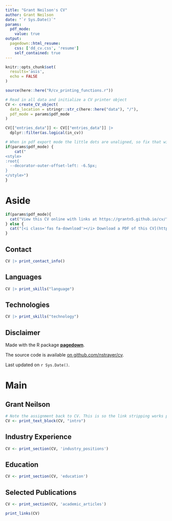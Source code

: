 ```yaml
---
title: "Grant Neilson's CV"
author: Grant Neilson
date: "`r Sys.Date()`"
params:
  pdf_mode:
    value: true
output:
  pagedown::html_resume:
    css: ['dd_cv.css', 'resume']
    self_contained: true
---
```


```r
knitr::opts_chunk$set(
  results='asis', 
  echo = FALSE
)

source(here::here("R/cv_printing_functions.r"))

# Read in all data and initialize a CV printer object
CV <- create_CV_object(
  data_location = stringr::str_c(here::here("data"), "/"),
  pdf_mode = params$pdf_mode
)

CV[["entries_data"]] <- CV[["entries_data"]] |>
  dplyr::filter(as.logical(in_cv))

```


```r
# When in pdf export mode the little dots are unaligned, so fix that with some conditional CSS.
if(params$pdf_mode) {
    cat("
<style>
:root{
  --decorator-outer-offset-left: -6.5px;
}
</style>")
}
```


Aside
================================================================================

```r
if(params$pdf_mode){
  cat("View this CV online with links at https://grantn5.github.io/cv/")
} else {
  cat("[<i class='fas fa-download'></i> Download a PDF of this CV](https://github.com/grantn5/cv/blob/main/docs/cv.pdf)")
}
```

Contact {#contact}
--------------------------------------------------------------------------------

```r
CV |> print_contact_info()
```


Languages {#languages}
--------------------------------------------------------------------------------

```r
CV |> print_skills("language")
```

Technologies {#technologies}
--------------------------------------------------------------------------------

```r
CV |> print_skills("technology")
```



Disclaimer {#disclaimer}
--------------------------------------------------------------------------------

Made with the R package [**pagedown**](https://github.com/rstudio/pagedown). 

The source code is available [on github.com/nstrayer/cv](https://github.com/grantneilson/cv).

Last updated on `r Sys.Date()`.



Main
================================================================================

Grant Neilson {#title}
--------------------------------------------------------------------------------

```r
# Note the assignment back to CV. This is so the link stripping works properly in PDF mode
CV <- print_text_block(CV, "intro") 
```

Industry Experience {data-icon=laptop}
--------------------------------------------------------------------------------

```r
CV <- print_section(CV, 'industry_positions')
```


Education {data-icon=graduation-cap data-concise=true}
--------------------------------------------------------------------------------

```r
CV <- print_section(CV, 'education')
```


Selected Publications {data-icon=book}
--------------------------------------------------------------------------------

```r
CV <- print_section(CV, 'academic_articles')
```


```r
print_links(CV)
```

